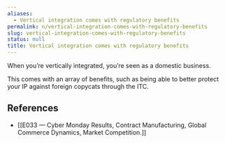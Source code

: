 ```yaml
---
aliases:
  - Vertical integration comes with regulatory benefits
permalink: n/vertical-integration-comes-with-regulatory-benefits
slug: vertical-integration-comes-with-regulatory-benefits
status: null
title: Vertical integration comes with regulatory benefits
---
```

When you’re vertically integrated, you’re seen as a domestic business.

This comes with an array of benefits, such as being able to better protect your IP against foreign copycats through the ITC.

## References

- [[E033 —  Cyber Monday Results, Contract Manufacturing, Global Commerce Dynamics, Market Competition.]]

